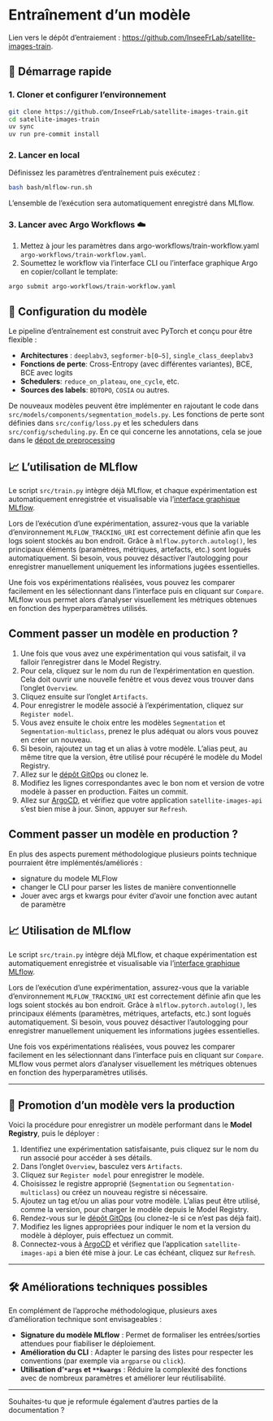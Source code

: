 # Entraînement d'un modèle 

Lien vers le dépôt d'entraiement : [https://github.com/InseeFrLab/satellite-images-train]().

## 🚀 Démarrage rapide

### 1. Cloner et configurer l'environnement

```bash
git clone https://github.com/InseeFrLab/satellite-images-train.git
cd satellite-images-train
uv sync
uv run pre-commit install
```

### 2. Lancer en local

Définissez les paramètres d'entraînement puis exécutez :

```bash
bash bash/mlflow-run.sh
```

L'ensemble de l'exécution sera automatiquement enregistré dans MLflow.


### 3. Lancer avec Argo Workflows ☁️

1. Mettez à jour les paramètres dans argo-workflows/train-workflow.yaml `argo-workflows/train-workflow.yaml`.
2. Soumettez le workflow via l'interface CLI ou l'interface graphique Argo en copier/collant le template:

```bash
argo submit argo-workflows/train-workflow.yaml
```

## 🧠 Configuration du modèle

Le pipeline d'entraînement est construit avec PyTorch et conçu pour être flexible :

- **Architectures** : `deeplabv3`, `segformer-b[0–5]`, `single_class_deeplabv3`
- **Fonctions de perte**: Cross-Entropy (avec différentes variantes), BCE, BCE avec logits
- **Schedulers**: `reduce_on_plateau`, `one_cycle`, etc.
- **Sources des labels**: `BDTOPO`, `COSIA` ou autres.

De nouveaux modèles peuvent être implémenter en rajoutant le code dans `src/models/components/segmentation_models.py`.
Les fonctions de perte sont définies dans `src/config/loss.py` et les schedulers dans `src/config/scheduling.py`.
En ce qui concerne les annotations, cela se joue dans le [dépot de preprocessing](https://github.com/InseeFrLab/satellite-images-preprocess)


## 📈 L'utilisation de MLflow 

Le script `src/train.py` intègre déjà MLflow, et chaque expérimentation est automatiquement enregistrée et visualisable via l’[interface graphique MLflow](https://projet-slums-detection-mlflow.user.lab.sspcloud.fr/).

Lors de l'exécution d'une expérimentation, assurez-vous que la variable d'environnement `MLFLOW_TRACKING_URI` est correctement définie afin que les logs soient stockés au bon endroit. Grâce à `mlflow.pytorch.autolog()`, les principaux éléments (paramètres, métriques, artefacts, etc.) sont logués automatiquement. Si besoin, vous pouvez désactiver l'autologging pour enregistrer manuellement uniquement les informations jugées essentielles.

Une fois vos expérimentations réalisées, vous pouvez les comparer facilement en les sélectionnant dans l’interface puis en cliquant sur `Compare`. MLflow vous permet alors d'analyser visuellement les métriques obtenues en fonction des hyperparamètres utilisés.



::: {.callout-tip}
# Comment passer un modèle en production ?

1. Une fois que vous avez une expérimentation qui vous satisfait, il va falloir l'enregistrer dans le Model Registry.
2. Pour cela, cliquez sur le nom du run de l'expérimentation en question. Cela doit ouvrir une nouvelle fenêtre et vous devez vous trouver dans l'onglet `Overview`. 
3. Cliquez ensuite sur l'onglet `Artifacts`.
4. Pour enregistrer le modèle associé à l'expérimentation, cliquez sur `Register model`.
5. Vous avez ensuite le choix entre les modèles `Segmentation` et `Segmentation-multiclass`, prenez le plus adéquat ou alors vous pouvez en créer un nouveau.
6. Si besoin, rajoutez un tag et un alias à votre modèle. L'alias peut, au même titre que la version, être utilisé pour récupéré le modèle du Model Registry.
7. Allez sur le [dépôt GitOps](https://github.com/InseeFrLab/satellite-images-cd) ou clonez le.
8. Modifiez les lignes correspondantes avec le bon nom et version de votre modèle à passer en production. Faites un commit.
9. Allez sur [ArgoCD](https://projet-slums-detection-argo-cd.user.lab.sspcloud.fr/), et vérifiez que votre application `satellite-images-api` s'est bien mise à jour. Sinon, appuyer sur `Refresh`.
:::


::: {.callout-note}
# Comment passer un modèle en production ?

En plus des aspects purement méthodologique plusieurs points technique pourraient être implémentés/améliorés :

- signature du modele MLFlow 
- changer le CLI pour parser les listes de manière conventionnelle
- Jouer avec args et kwargs pour éviter d'avoir une fonction avec autant de paramètre

:::




## 📈 Utilisation de MLflow

Le script `src/train.py` intègre déjà MLflow, et chaque expérimentation est automatiquement enregistrée et visualisable via l’[interface graphique MLflow](https://projet-slums-detection-mlflow.user.lab.sspcloud.fr/).

Lors de l'exécution d'une expérimentation, assurez-vous que la variable d'environnement `MLFLOW_TRACKING_URI` est correctement définie afin que les logs soient stockés au bon endroit. Grâce à `mlflow.pytorch.autolog()`, les principaux éléments (paramètres, métriques, artefacts, etc.) sont logués automatiquement. Si besoin, vous pouvez désactiver l'autologging pour enregistrer manuellement uniquement les informations jugées essentielles.

Une fois vos expérimentations réalisées, vous pouvez les comparer facilement en les sélectionnant dans l’interface puis en cliquant sur `Compare`. MLflow vous permet alors d'analyser visuellement les métriques obtenues en fonction des hyperparamètres utilisés.

---

::: {.callout-tip}
## 🔁 Promotion d’un modèle vers la production

Voici la procédure pour enregistrer un modèle performant dans le **Model Registry**, puis le déployer :

1. Identifiez une expérimentation satisfaisante, puis cliquez sur le nom du run associé pour accéder à ses détails.
2. Dans l’onglet `Overview`, basculez vers `Artifacts`.
3. Cliquez sur `Register model` pour enregistrer le modèle.
4. Choisissez le registre approprié (`Segmentation` ou `Segmentation-multiclass`) ou créez un nouveau registre si nécessaire.
5. Ajoutez un tag et/ou un alias pour votre modèle. L’alias peut être utilisé, comme la version, pour charger le modèle depuis le Model Registry.
6. Rendez-vous sur le [dépôt GitOps](https://github.com/InseeFrLab/satellite-images-cd) (ou clonez-le si ce n’est pas déjà fait).
7. Modifiez les lignes appropriées pour indiquer le nom et la version du modèle à déployer, puis effectuez un commit.
8. Connectez-vous à [ArgoCD](https://projet-slums-detection-argo-cd.user.lab.sspcloud.fr/) et vérifiez que l’application `satellite-images-api` a bien été mise à jour. Le cas échéant, cliquez sur `Refresh`.

:::

---

::: {.callout-note}
## 🛠️ Améliorations techniques possibles

En complément de l’approche méthodologique, plusieurs axes d’amélioration technique sont envisageables :

- **Signature du modèle MLflow** : Permet de formaliser les entrées/sorties attendues pour fiabiliser le déploiement.
- **Amélioration du CLI** : Adapter le parsing des listes pour respecter les conventions (par exemple via `argparse` ou `click`).
- **Utilisation d’`*args` et `**kwargs`** : Réduire la complexité des fonctions avec de nombreux paramètres et améliorer leur réutilisabilité.

:::

---

Souhaites-tu que je reformule également d'autres parties de la documentation ?